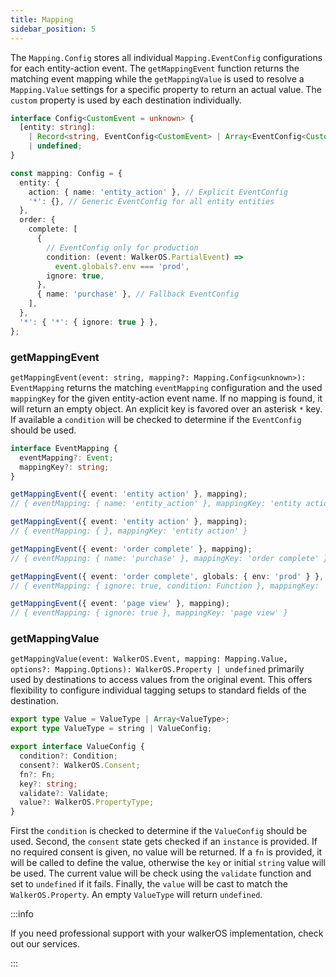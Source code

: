 ```yaml
---
title: Mapping
sidebar_position: 5
---
```



The `Mapping.Config` stores all
individual&nbsp;<Link to="/docs/destinations/event_mapping#eventconfig">`Mapping.EventConfig`</Link>
configurations for
each&nbsp;<Link to="/docs/getting_started/event-model">entity-action
event</Link>. The&nbsp;<Link to="#getmappingevent">`getMappingEvent`</Link>
function returns the matching event mapping while
the&nbsp;<Link to="#getmappingvalue">`getMappingValue`</Link> is used to resolve
a `Mapping.Value` settings for a specific property to return an actual value.
The `custom` property is used by
each&nbsp;<Link to="/docs/destinations/">destination</Link> individually.

```ts
interface Config<CustomEvent = unknown> {
  [entity: string]:
    | Record<string, EventConfig<CustomEvent> | Array<EventConfig<CustomEvent>>>
    | undefined;
}

const mapping: Config = {
  entity: {
    action: { name: 'entity_action' }, // Explicit EventConfig
    '*': {}, // Generic EventConfig for all entity entities
  },
  order: {
    complete: [
      {
        // EventConfig only for production
        condition: (event: WalkerOS.PartialEvent) =>
          event.globals?.env === 'prod',
        ignore: true,
      },
      { name: 'purchase' }, // Fallback EventConfig
    ],
  },
  '*': { '*': { ignore: true } },
};
```

### getMappingEvent

`getMappingEvent(event: string, mapping?: Mapping.Config<unknown>): EventMapping`
returns the matching `eventMapping` configuration and the used `mappingKey` for
the given entity-action event name. If no mapping is found, it will return an
empty object. An explicit key is favored over an asterisk `*` key. If available
a `condition` will be checked to determine if the `EventConfig` should be used.

```ts
interface EventMapping {
  eventMapping?: Event;
  mappingKey?: string;
}

getMappingEvent({ event: 'entity action' }, mapping);
// { eventMapping: { name: 'entity_action' }, mappingKey: 'entity action' }

getMappingEvent({ event: 'entity action' }, mapping);
// { eventMapping: { }, mappingKey: 'entity action' }

getMappingEvent({ event: 'order complete' }, mapping);
// { eventMapping: { name: 'purchase' }, mappingKey: 'order complete' }

getMappingEvent({ event: 'order complete', globals: { env: 'prod' } }, mapping);
// { eventMapping: { ignore: true, condition: Function }, mappingKey: 'order complete' }

getMappingEvent({ event: 'page view' }, mapping);
// { eventMapping: { ignore: true }, mappingKey: 'page view' }
```

### getMappingValue

`getMappingValue(event: WalkerOS.Event, mapping: Mapping.Value, options?: Mapping.Options): WalkerOS.Property | undefined`
primarily used by destinations to access values from the original event. This
offers flexibility to configure
individual&nbsp;<Link to="/docs/sources/walkerjs/tagging">tagging setups</Link>
to standard fields of the destination.

```ts
export type Value = ValueType | Array<ValueType>;
export type ValueType = string | ValueConfig;

export interface ValueConfig {
  condition?: Condition;
  consent?: WalkerOS.Consent;
  fn?: Fn;
  key?: string;
  validate?: Validate;
  value?: WalkerOS.PropertyType;
}
```

First the `condition` is checked to determine if the `ValueConfig` should be
used. Second, the `consent` state gets checked if an `instance` is provided. If
no required consent is given, no value will be returned. If a `fn` is provided,
it will be called to define the value, otherwise the `key` or initial `string`
value will be used. The current value will be check using the `validate`
function and set to `undefined` if it fails. Finally, the `value` will be cast
to match the `WalkerOS.Property`. An empty `ValueType` will return `undefined`.

:::info

If you need professional support with your walkerOS implementation, check out
our&nbsp;<Link to="/services">services</Link>.

:::
